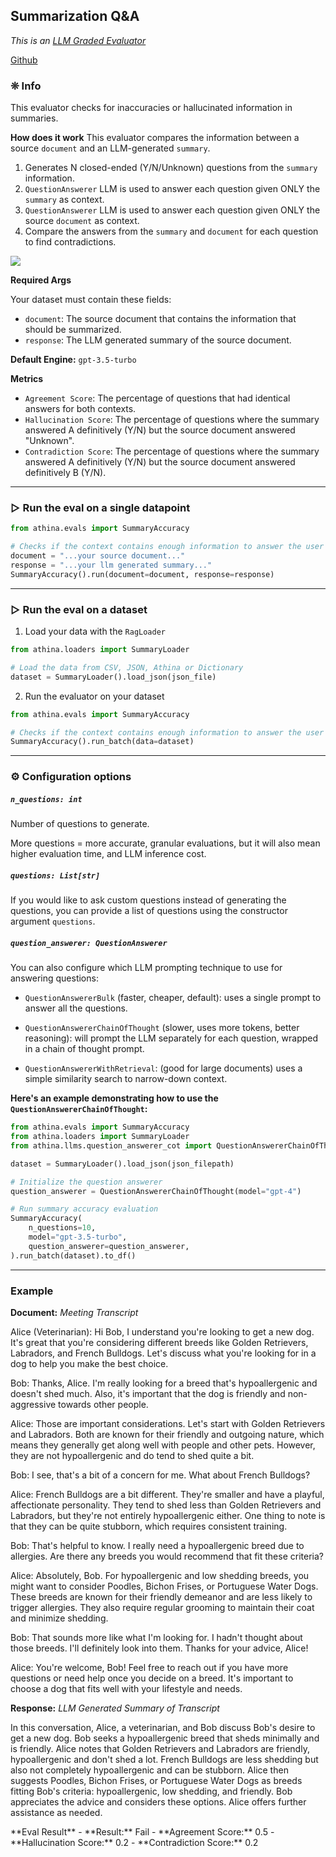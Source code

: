 
## Summarization Q&A

_This is an [LLM Graded Evaluator](/evals/faq/why_does_llm_eval_work)_

[Github](https://github.com/athina-ai/athina-evals/blob/main/athina/evals/llm/summary_accuracy/evaluator.py)

### ❊ Info

This evaluator checks for inaccuracies or hallucinated information in summaries.

**How does it work**
This evaluator compares the information between a source `document` and an LLM-generated `summary`.

1. Generates N closed-ended (Y/N/Unknown) questions from the `summary` information.
2. `QuestionAnswerer` LLM is used to answer each question given ONLY the `summary` as context.
3. `QuestionAnswerer` LLM is used to answer each question given ONLY the source `document` as context.
4. Compare the answers from the `summary` and `document` for each question to find contradictions.

<img src="/summarization-eval-diagram.png" />

**Required Args**

Your dataset must contain these fields:

- `document`: The source document that contains the information that should be summarized.
- `response`: The LLM generated summary of the source document.

**Default Engine:** `gpt-3.5-turbo`

**Metrics**

- `Agreement Score`: The percentage of questions that had identical answers for both contexts.
- `Hallucination Score`: The percentage of questions where the summary answered A definitively (Y/N) but the source document answered "Unknown".
- `Contradiction Score`: The percentage of questions where the summary answered A definitively (Y/N) but the source document answered definitively B (Y/N).

---

### ▷ Run the eval on a single datapoint

```python
from athina.evals import SummaryAccuracy

# Checks if the context contains enough information to answer the user query provided
document = "...your source document..."
response = "...your llm generated summary..."
SummaryAccuracy().run(document=document, response=response)
```

---

### ▷ Run the eval on a dataset

1. Load your data with the `RagLoader`

```python
from athina.loaders import SummaryLoader

# Load the data from CSV, JSON, Athina or Dictionary
dataset = SummaryLoader().load_json(json_file)
```

2. Run the evaluator on your dataset

```python
from athina.evals import SummaryAccuracy

# Checks if the context contains enough information to answer the user query provided
SummaryAccuracy().run_batch(data=dataset)
```

---

### ⚙︎ Configuration options

##### `n_questions: int`

Number of questions to generate.

More questions = more accurate, granular evaluations, but it will also mean higher evaluation time, and LLM inference cost.

##### `questions: List[str]`

If you would like to ask custom questions instead of generating the questions, you can provide a list of questions using the constructor argument `questions`.

##### `question_answerer: QuestionAnswerer`

You can also configure which LLM prompting technique to use for answering questions:

- `QuestionAnswererBulk` (faster, cheaper, default): uses a single prompt to answer all the questions.

- `QuestionAnswererChainOfThought` (slower, uses more tokens, better reasoning): will prompt the LLM separately for each question, wrapped in a chain of thought prompt.

- `QuestionAnswererWithRetrieval`: (good for large documents) uses a simple similarity search to narrow-down context.

**Here's an example demonstrating how to use the `QuestionAnswererChainOfThought`:**

```python
from athina.evals import SummaryAccuracy
from athina.loaders import SummaryLoader
from athina.llms.question_answerer_cot import QuestionAnswererChainOfThought

dataset = SummaryLoader().load_json(json_filepath)

# Initialize the question answerer
question_answerer = QuestionAnswererChainOfThought(model="gpt-4")

# Run summary accuracy evaluation
SummaryAccuracy(
    n_questions=10,
    model="gpt-3.5-turbo",
    question_answerer=question_answerer,
).run_batch(dataset).to_df()
```

---

### Example

<Callout type='infos'>

**Document:** _Meeting Transcript_

Alice (Veterinarian): Hi Bob, I understand you're looking to get a new dog. It's great that you're considering different breeds like Golden Retrievers, Labradors, and French Bulldogs. Let's discuss what you're looking for in a dog to help you make the best choice.

Bob: Thanks, Alice. I'm really looking for a breed that's hypoallergenic and doesn't shed much. Also, it's important that the dog is friendly and non-aggressive towards other people.

Alice: Those are important considerations. Let's start with Golden Retrievers and Labradors. Both are known for their friendly and outgoing nature, which means they generally get along well with people and other pets. However, they are not hypoallergenic and do tend to shed quite a bit.

Bob: I see, that's a bit of a concern for me. What about French Bulldogs?

Alice: French Bulldogs are a bit different. They're smaller and have a playful, affectionate personality. They tend to shed less than Golden Retrievers and Labradors, but they're not entirely hypoallergenic either. One thing to note is that they can be quite stubborn, which requires consistent training.

Bob: That's helpful to know. I really need a hypoallergenic breed due to allergies. Are there any breeds you would recommend that fit these criteria?

Alice: Absolutely, Bob. For hypoallergenic and low shedding breeds, you might want to consider Poodles, Bichon Frises, or Portuguese Water Dogs. These breeds are known for their friendly demeanor and are less likely to trigger allergies. They also require regular grooming to maintain their coat and minimize shedding.

Bob: That sounds more like what I'm looking for. I hadn't thought about those breeds. I'll definitely look into them. Thanks for your advice, Alice!

Alice: You're welcome, Bob! Feel free to reach out if you have more questions or need help once you decide on a breed. It's important to choose a dog that fits well with your lifestyle and needs.

</Callout>

<Callout type="infos">

**Response:** _LLM Generated Summary of Transcript_

In this conversation, Alice, a veterinarian, and Bob discuss Bob's desire to get a new dog. Bob seeks a hypoallergenic breed that sheds minimally and is friendly. Alice notes that Golden Retrievers and Labradors are friendly, hypoallergenic and don't shed a lot. French Bulldogs are less shedding but also not completely hypoallergenic and can be stubborn. Alice then suggests Poodles, Bichon Frises, or Portuguese Water Dogs as breeds fitting Bob's criteria: hypoallergenic, low shedding, and friendly. Bob appreciates the advice and considers these options. Alice offers further assistance as needed.

</Callout>

<Callout type='error'>
**Eval Result**
- **Result:** Fail
- **Agreement Score:** 0.5
- **Hallucination Score:** 0.2
- **Contradiction Score:** 0.2

</Callout>
